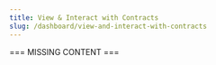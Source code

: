 ---
title: View & Interact with Contracts
slug: /dashboard/view-and-interact-with-contracts
---

=== MISSING CONTENT ===
